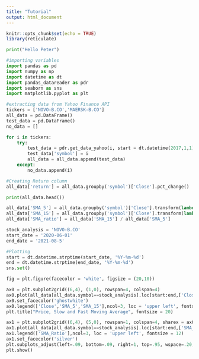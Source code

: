 ```yaml
---
title: "Tutorial"
output: html_document
---
```


```r
knitr::opts_chunk$set(echo = TRUE)
library(reticulate)
```

```python
print("Hello Peter")
```

```python
#importing variables
import pandas as pd
import numpy as np
import datetime as dt
import pandas_datareader as pdr
import seaborn as sns
import matplotlib.pyplot as plt
```


```python
#extracting data from Yahoo Finance API
tickers = ['NOVO-B.CO','MAERSK-B.CO']
all_data = pd.DataFrame()
test_data = pd.DataFrame()
no_data = []

for i in tickers:
    try:
        test_data = pdr.get_data_yahoo(i, start = dt.datetime(2017,1,1), end = dt.date.today())
        test_data['symbol'] = i
        all_data = all_data.append(test_data)
    except:
        no_data.append(i)

#Creating Return column
all_data['return'] = all_data.groupby('symbol')['Close'].pct_change() 
```

```python
print(all_data.head())
```

```python
all_data['SMA_5'] = all_data.groupby('symbol')['Close'].transform(lambda x: x.rolling(window = 5).mean())
all_data['SMA_15'] = all_data.groupby('symbol')['Close'].transform(lambda x: x.rolling(window = 15).mean())
all_data['SMA_ratio'] = all_data['SMA_15'] / all_data['SMA_5']
```

```python
stock_analysis = 'NOVO-B.CO'
start_date = '2020-06-01'
end_date = '2021-08-5'

#Plotting
start = dt.datetime.strptime(start_date, '%Y-%m-%d')
end = dt.datetime.strptime(end_date, '%Y-%m-%d')
sns.set()

fig = plt.figure(facecolor = 'white', figsize = (20,10))

ax0 = plt.subplot2grid((6,4), (1,0), rowspan=4, colspan=4)
ax0.plot(all_data[all_data.symbol==stock_analysis].loc[start:end,['Close','SMA_5','SMA_15']])
ax0.set_facecolor('ghostwhite')
ax0.legend(['Close','SMA_5','SMA_15'],ncol=3, loc = 'upper left', fontsize = 15)
plt.title("Price, Slow and Fast Moving Average", fontsize = 20)

ax1 = plt.subplot2grid((6,4), (5,0), rowspan=1, colspan=4, sharex = ax0)
ax1.plot(all_data[all_data.symbol==stock_analysis].loc[start:end,['SMA_ratio']], color = 'blue')
ax1.legend(['SMA_Ratio'],ncol=3, loc = 'upper left', fontsize = 12)
ax1.set_facecolor('silver')
plt.subplots_adjust(left=.09, bottom=.09, right=1, top=.95, wspace=.20, hspace=0)
plt.show()
```


